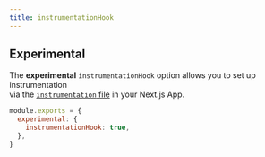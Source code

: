 ```yaml
---
title: instrumentationHook
---
```


## Experimental

The **experimental** `instrumentationHook` option allows you to set up instrumentation  
via the [`instrumentation` file](/docs/app/api-reference/file-conventions/instrumentation) in your Next.js App.

```js filename="next.config.js"
module.exports = {
  experimental: {
    instrumentationHook: true,
  },
}
```
